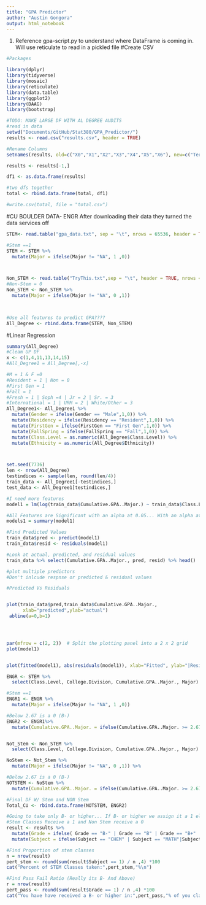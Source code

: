 ```yaml
---
title: "GPA Predictor"
author: "Austin Gongora"
output: html_notebook
---
```


1. Reference gpa-script.py to understand where DataFrame is coming in. Will use reticulate to read in a pickled file
#Create CSV
```r
#Packages

library(dplyr)
library(tidyverse)
library(mosaic)
library(reticulate)
library(data.table)
library(ggplot2)
library(DAAG)
library(bootstrap)

#TODO: MAKE LARGE DF WITH AL DEGREE AUDITS 
#read in data
setwd("Documents/GitHub/Stat380/GPA_Predictor/")
results <- read.csv("results.csv", header = TRUE)

#Rename Columns 
setnames(results, old=c("X0","X1","X2","X3","X4","X5","X6"), new=c("Term","Subject", "Catalog Nbr","Course Title","Grade"," Units","Type"))

results <- results[-1,]

df1 <- as.data.frame(results)

#two dfs together 
total <- rbind.data.frame(total, df1)

#write.csv(total, file = "total.csv")
```

#CU BOULDER DATA- ENGR
After downloading their data they turned the data services off 
```r
STEM<- read.table("gpa_data.txt", sep = "\t", nrows = 65536, header = TRUE)

#Stem ==1 
STEM <- STEM %>%
  mutate(Major = ifelse(Major != "NA", 1 ,0))



Non_STEM <- read.table("TryThis.txt",sep = "\t", header = TRUE, nrows = 101634)
#Non-Stem = 0
Non_STEM <- Non_STEM %>%
  mutate(Major = ifelse(Major != "NA", 0 ,1)) 


  
#Use all features to predict GPA???? 
All_Degree <- rbind.data.frame(STEM, Non_STEM)
```

#Linear Regression 
```r
summary(All_Degree)
#Cleam UP DF
x <- c(1,4,11,13,14,15)
#All_Degree1 = All_Degree[,-x]

#M = 1 & F =0
#Resident = 1 | Non = 0
#First Gen = 1 
#Fall = 1
#Fresh = 1 | Soph =4 | Jr = 2 | Sr. = 3
#International = 1 | URM = 2 | White/Other = 3
All_Degree1<- All_Degree1 %>%
  mutate(Gender = ifelse(Gender == "Male",1,0)) %>%
  mutate(Residency = ifelse(Residency == "Resident",1,0)) %>%
  mutate(FirstGen = ifelse(FirstGen == "First Gen",1,0)) %>%
  mutate(FallSpring = ifelse(FallSpring == "Fall",1,0)) %>%
  mutate(Class.Level = as.numeric(All_Degree$Class.Level)) %>%
  mutate(Ethnicity = as.numeric(All_Degree$Ethnicity))



set.seed(7736)
len <- nrow(All_Degree)
testindices <- sample(len, round(len/4))
train_data <- All_Degree1[-testindices,]
test_data <- All_Degree1[testindices,]

#I need more features
model1 = lm(log(train_data$Cumulative.GPA..Major.) ~ train_data$Class.Level +  train_data$Ethnicity + train_data$FallSpring + train_data$FirstGen + train_data$Gender + train_data$Major + train_data$Residency, data = train_data)

#All Features are Significant with an alpha at 0.05... With an alpha at 0.01 all except Fall/Spring
models1 = summary(model1)

#Find Predicted Values
train_data$pred <- predict(model1)   
train_data$resid <- residuals(model1)

#Look at actual, predicted, and residual values
train_data %>% select(Cumulative.GPA..Major., pred, resid) %>% head()

#plot multiple predictors
#Don't inlcude respnse or predicted & residual values 

#Predicted Vs Residuals 


plot(train_data$pred,train_data$Cumulative.GPA..Major.,
      xlab="predicted",ylab="actual")
 abline(a=0,b=1)




par(mfrow = c(2, 2))  # Split the plotting panel into a 2 x 2 grid
plot(model1) 


plot(fitted(model1), abs(residuals(model1)), xlab="Fitted", ylab="|Residuals|")

```






```r
ENGR <- STEM %>%
  select(Class.Level, College.Division, Cumulative.GPA..Major., Major)

#Stem ==1 
ENGR1 <- ENGR %>%
  mutate(Major = ifelse(Major != "NA", 1 ,0))

#Below 2.67 is a 0 (B-)
ENGR2 <- ENGR1%>%
  mutate(Cumulative.GPA..Major. = ifelse(Cumulative.GPA..Major. >= 2.67, 1,0))


Not_Stem <- Non_STEM %>%
  select(Class.Level, College.Division, Cumulative.GPA..Major., Major)

NoStem <- Not_Stem %>%
  mutate(Major = ifelse(Major != "NA", 0 ,1)) %>%

#Below 2.67 is a 0 (B-)
NOTSTEM <- NoStem %>%
  mutate(Cumulative.GPA..Major. = ifelse(Cumulative.GPA..Major. >= 2.67, 1,0))

#Final DF W/ Stem and NON Stem 
Total_CU <- rbind.data.frame(NOTSTEM, ENGR2)

```




```r
#Going to take only B- or higher... If B- or higher we assign it a 1 else its a 0
#Stem Classes Receive a 1 and Non Stem receive a 0
result <- results %>%
  mutate(Grade = ifelse( Grade == "B-" | Grade == "B" | Grade == "B+" | Grade == "A-" | Grade == "A", 1,0)) %>%
  mutate(Subject = ifelse(Subject == "CHEM" | Subject == "MATH"|Subject == "STAT" | Subject == "MICRB" | Subject == "BIOL" | Subject == "ASTRO" | Subject == "CMPSC" | Subject == "DS", 1,0))

#Find Proportion of stem classes 
n = nrow(result)
pert_stem <- round(sum(result$Subject == 1) / n ,4) *100 
cat("Percent of STEM Classes taken:",pert_stem,"%\n")

#Find Pass Fail Ratio (Really its B- And Above)
r = nrow(result)
pert_pass <- round(sum(result$Grade == 1) / n ,4) *100 
cat("You have have received a B- or higher in:",pert_pass,"% of you classes\n")


```





